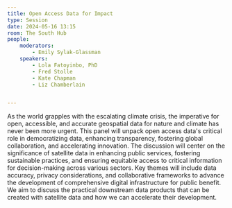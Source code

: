 ```yaml
---
title: Open Access Data for Impact
type: Session
date: 2024-05-16 13:15
room: The South Hub
people:
    moderators:
        - Emily Sylak-Glassman
    speakers:
        - Lola Fatoyinbo, PhD
        - Fred Stolle
        - Kate Chapman
        - Liz Chamberlain


---
```

As the world grapples with the escalating climate crisis, the imperative for open, accessible, and accurate geospatial data for nature and climate has never been more urgent. This panel will unpack open access data's critical role in democratizing data, enhancing transparency, fostering global collaboration, and accelerating innovation. The discussion will center on the significance of satellite data in enhancing public services, fostering sustainable practices, and ensuring equitable access to critical information for decision-making across various sectors. Key themes will include data accuracy, privacy considerations, and collaborative frameworks to advance the development of comprehensive digital infrastructure for public benefit. We aim to discuss the practical downstream data products that can be created with satellite data and how we can accelerate their development.